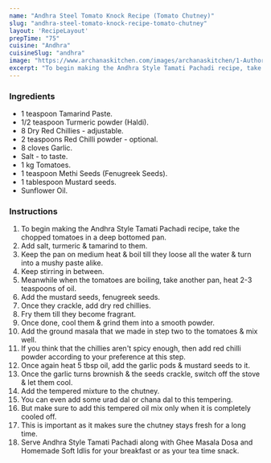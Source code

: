 ---
name: "Andhra Steel Tomato Knock Recipe (Tomato Chutney)"
slug: "andhra-steel-tomato-knock-recipe-tomato-chutney"
layout: 'RecipeLayout'
prepTime: "75"
cuisine: "Andhra"
cuisineSlug: "andhra"
image: "https://www.archanaskitchen.com/images/archanaskitchen/1-Author/anusha.pariti-gmail.com/Andhra_style_tamati_pachadi_Tomato_Chutney.jpg"
excerpt: "To begin making the Andhra Style Tamati Pachadi recipe, take the chopped tomatoes in a deep bottomed pan"
---

### Ingredients

- 1 teaspoon Tamarind Paste.
- 1/2 teaspoon Turmeric powder (Haldi).
- 8 Dry Red Chillies - adjustable.
- 2 teaspoons Red Chilli powder - optional.
- 8 cloves Garlic.
- Salt - to taste.
- 1 kg Tomatoes.
- 1 teaspoon Methi Seeds (Fenugreek Seeds).
- 1 tablespoon Mustard seeds.
- Sunflower Oil.

### Instructions

1. To begin making the Andhra Style Tamati Pachadi recipe, take the chopped tomatoes in a deep bottomed pan.
1. Add salt, turmeric & tamarind to them.
1. Keep the pan on medium heat & boil till they loose all the water & turn into a mushy paste alike.
1. Keep stirring in between.
1. Meanwhile when the tomatoes are boiling, take another pan, heat 2-3 teaspoons of oil.
1. Add the mustard seeds, fenugreek seeds.
1. Once they crackle, add dry red chillies.
1. Fry them till they become fragrant.
1. Once done, cool them & grind them into a smooth powder.
1. Add the ground masala that we made in step two to the tomatoes & mix well.
1. If you think that the chillies aren't spicy enough, then add red chilli powder according to your preference at this step.
1. Once again heat 5 tbsp oil, add the garlic pods & mustard seeds to it.
1. Once the garlic turns brownish & the seeds crackle, switch off the stove & let them cool.
1. Add the tempered mixture to the chutney.
1. You can even add some urad dal or chana dal to this tempering.
1. But make sure to add this tempered oil mix only when it is completely cooled off.
1. This is important as it makes sure the chutney stays fresh for a long time.
1. Serve Andhra Style Tamati Pachadi along with Ghee Masala Dosa and Homemade Soft Idlis for your breakfast or as your tea time snack.
